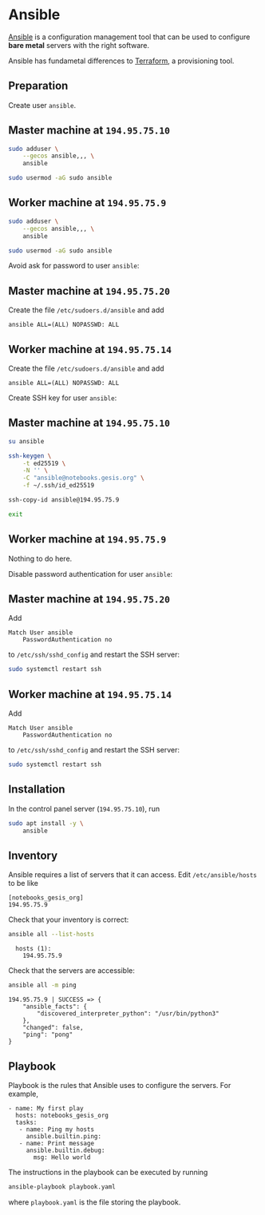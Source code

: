 # Ansible

[Ansible](https://www.ansible.com/) is a configuration management tool that can be used to configure **bare metal** servers with the right software.

:::{.callout-important}

Ansible has fundametal differences to [Terraform](https://www.terraform.io/), a provisioning tool.

:::

## Preparation

Create user `ansible`.

::: {.panel-tabset}

## Master machine at `194.95.75.10`

```bash
sudo adduser \
    --gecos ansible,,, \
    ansible
```

```bash
sudo usermod -aG sudo ansible
```

## Worker machine at `194.95.75.9`

```bash
sudo adduser \
    --gecos ansible,,, \
    ansible
```

```bash
sudo usermod -aG sudo ansible
```

:::

Avoid ask for password to user `ansible`:

::: {.panel-tabset}

## Master machine at `194.95.75.20`

Create the file `/etc/sudoers.d/ansible` and add

```
ansible ALL=(ALL) NOPASSWD: ALL
```

## Worker machine at `194.95.75.14`

Create the file `/etc/sudoers.d/ansible` and add

```
ansible ALL=(ALL) NOPASSWD: ALL
```

:::

Create SSH key for user `ansible`:

::: {.panel-tabset}

## Master machine at `194.95.75.10`

```bash
su ansible
```

```bash
ssh-keygen \
    -t ed25519 \
    -N '' \
    -C "ansible@notebooks.gesis.org" \
    -f ~/.ssh/id_ed25519
```

```bash
ssh-copy-id ansible@194.95.75.9
```

```bash
exit
```

## Worker machine at `194.95.75.9`

Nothing to do here.

:::

Disable password authentication for user `ansible`:

::: {.panel-tabset}

## Master machine at `194.95.75.20`

Add

```
Match User ansible
    PasswordAuthentication no
```

to `/etc/ssh/sshd_config` and restart the SSH server:

```bash
sudo systemctl restart ssh
```

## Worker machine at `194.95.75.14`

Add

```
Match User ansible
    PasswordAuthentication no
```

to `/etc/ssh/sshd_config` and restart the SSH server:

```bash
sudo systemctl restart ssh
```

:::

## Installation

In the control panel server (`194.95.75.10`), run

```bash
sudo apt install -y \
    ansible
```

## Inventory

Ansible requires a list of servers that it can access. Edit `/etc/ansible/hosts` to be like

```ansible
[notebooks_gesis_org]
194.95.75.9
```

Check that your inventory is correct:

```bash
ansible all --list-hosts
```

```
  hosts (1):
    194.95.75.9
```

Check that the servers are accessible:

```bash
ansible all -m ping
```

```
194.95.75.9 | SUCCESS => {
    "ansible_facts": {
        "discovered_interpreter_python": "/usr/bin/python3"
    },
    "changed": false,
    "ping": "pong"
}
```

## Playbook

Playbook is the rules that Ansible uses to configure the servers. For example,

```
- name: My first play
  hosts: notebooks_gesis_org
  tasks:
   - name: Ping my hosts
     ansible.builtin.ping:
   - name: Print message
     ansible.builtin.debug:
       msg: Hello world
```

The instructions in the playbook can be executed by running

```bash
ansible-playbook playbook.yaml
```

where `playbook.yaml` is the file storing the playbook.